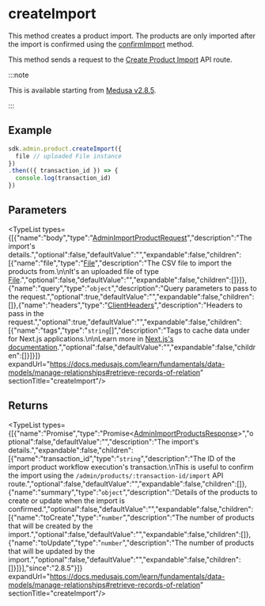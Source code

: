 
# createImport

This method creates a product import. The products are only imported after
the import is confirmed using the [confirmImport](../js_sdk.admin.Product.confirmImport/page.mdx) method.

This method sends a request to the
[Create Product Import](https://docs.medusajs.com/api/admin#products\_postproductsimports)
API route.

:::note

This is available starting from [Medusa v2.8.5](https://github.com/medusajs/medusa/releases/tag/v2.8.5).

:::

## Example

```ts
sdk.admin.product.createImport({
  file // uploaded File instance
})
.then(({ transaction_id }) => {
  console.log(transaction_id)
})
```

## Parameters

<TypeList types={[{"name":"body","type":"[AdminImportProductRequest](../../../../../types/HttpTypes/interfaces/types.HttpTypes.AdminImportProductRequest/page.mdx)","description":"The import's details.","optional":false,"defaultValue":"","expandable":false,"children":[{"name":"file","type":"[File](../../../../../core_flows/core_flows.File/page.mdx)","description":"The CSV file to import the products from.\n\nIt's an uploaded file of type [File](https://developer.mozilla.org/en-US/docs/Web/API/File).","optional":false,"defaultValue":"","expandable":false,"children":[]}]},{"name":"query","type":"`object`","description":"Query parameters to pass to the request.","optional":true,"defaultValue":"","expandable":false,"children":[]},{"name":"headers","type":"[ClientHeaders](../../../types/js_sdk.admin.ClientHeaders/page.mdx)","description":"Headers to pass in the request.","optional":true,"defaultValue":"","expandable":false,"children":[{"name":"tags","type":"`string`[]","description":"Tags to cache data under for Next.js applications.\n\nLearn more in [Next.js's documentation](https://nextjs.org/docs/app/building-your-application/caching#fetch-optionsnexttags-and-revalidatetag).","optional":false,"defaultValue":"","expandable":false,"children":[]}]}]} expandUrl="https://docs.medusajs.com/learn/fundamentals/data-models/manage-relationships#retrieve-records-of-relation" sectionTitle="createImport"/>

## Returns

<TypeList types={[{"name":"Promise","type":"Promise&#60;[AdminImportProductsResponse](../../../../../types/HttpTypes/interfaces/types.HttpTypes.AdminImportProductsResponse/page.mdx)&#62;","optional":false,"defaultValue":"","description":"The import's details.","expandable":false,"children":[{"name":"transaction_id","type":"`string`","description":"The ID of the import product workflow execution's transaction.\nThis is useful to confirm the import using the `/admin/products/:transaction-id/import` API route.","optional":false,"defaultValue":"","expandable":false,"children":[]},{"name":"summary","type":"`object`","description":"Details of the products to create or update when the import is confirmed.","optional":false,"defaultValue":"","expandable":false,"children":[{"name":"toCreate","type":"`number`","description":"The number of products that will be created by the import.","optional":false,"defaultValue":"","expandable":false,"children":[]},{"name":"toUpdate","type":"`number`","description":"The number of products that will be updated by the import.","optional":false,"defaultValue":"","expandable":false,"children":[]}]}],"since":"2.8.5"}]} expandUrl="https://docs.medusajs.com/learn/fundamentals/data-models/manage-relationships#retrieve-records-of-relation" sectionTitle="createImport"/>
